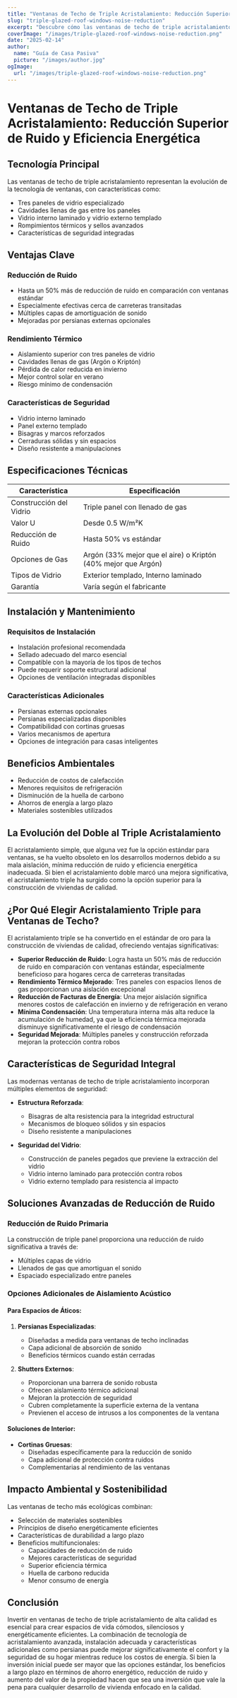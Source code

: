 ```yaml
---
title: "Ventanas de Techo de Triple Acristalamiento: Reducción Superior de Ruido y Eficiencia Energética"
slug: "triple-glazed-roof-windows-noise-reduction"
excerpt: "Descubre cómo las ventanas de techo de triple acristalamiento pueden reducir el ruido hasta en un 50% mientras mejoran la eficiencia energética y la seguridad del hogar."
coverImage: "/images/triple-glazed-roof-windows-noise-reduction.png"
date: "2025-02-14"
author:
  name: "Guía de Casa Pasiva"
  picture: "/images/author.jpg"
ogImage:
  url: "/images/triple-glazed-roof-windows-noise-reduction.png"
---
```


# Ventanas de Techo de Triple Acristalamiento: Reducción Superior de Ruido y Eficiencia Energética

## Tecnología Principal

Las ventanas de techo de triple acristalamiento representan la evolución de la tecnología de ventanas, con características como:

- Tres paneles de vidrio especializado
- Cavidades llenas de gas entre los paneles
- Vidrio interno laminado y vidrio externo templado
- Rompimientos térmicos y sellos avanzados
- Características de seguridad integradas

## Ventajas Clave

### Reducción de Ruido
- Hasta un 50% más de reducción de ruido en comparación con ventanas estándar
- Especialmente efectivas cerca de carreteras transitadas
- Múltiples capas de amortiguación de sonido
- Mejoradas por persianas externas opcionales

### Rendimiento Térmico
- Aislamiento superior con tres paneles de vidrio
- Cavidades llenas de gas (Argón o Kriptón)
- Pérdida de calor reducida en invierno
- Mejor control solar en verano
- Riesgo mínimo de condensación

### Características de Seguridad
- Vidrio interno laminado
- Panel externo templado
- Bisagras y marcos reforzados
- Cerraduras sólidas y sin espacios
- Diseño resistente a manipulaciones

## Especificaciones Técnicas

| Característica | Especificación |
|----------------|----------------|
| Construcción del Vidrio | Triple panel con llenado de gas |
| Valor U | Desde 0.5 W/m²K |
| Reducción de Ruido | Hasta 50% vs estándar |
| Opciones de Gas | Argón (33% mejor que el aire) o Kriptón (40% mejor que Argón) |
| Tipos de Vidrio | Exterior templado, Interno laminado |
| Garantía | Varía según el fabricante |

## Instalación y Mantenimiento

### Requisitos de Instalación
- Instalación profesional recomendada
- Sellado adecuado del marco esencial
- Compatible con la mayoría de los tipos de techos
- Puede requerir soporte estructural adicional
- Opciones de ventilación integradas disponibles

### Características Adicionales
- Persianas externas opcionales
- Persianas especializadas disponibles
- Compatibilidad con cortinas gruesas
- Varios mecanismos de apertura
- Opciones de integración para casas inteligentes

## Beneficios Ambientales

- Reducción de costos de calefacción
- Menores requisitos de refrigeración
- Disminución de la huella de carbono
- Ahorros de energía a largo plazo
- Materiales sostenibles utilizados

## La Evolución del Doble al Triple Acristalamiento

El acristalamiento simple, que alguna vez fue la opción estándar para ventanas, se ha vuelto obsoleto en los desarrollos modernos debido a su mala aislación, mínima reducción de ruido y eficiencia energética inadecuada. Si bien el acristalamiento doble marcó una mejora significativa, el acristalamiento triple ha surgido como la opción superior para la construcción de viviendas de calidad.

## ¿Por Qué Elegir Acristalamiento Triple para Ventanas de Techo?

El acristalamiento triple se ha convertido en el estándar de oro para la construcción de viviendas de calidad, ofreciendo ventajas significativas:

- **Superior Reducción de Ruido**: Logra hasta un 50% más de reducción de ruido en comparación con ventanas estándar, especialmente beneficioso para hogares cerca de carreteras transitadas
- **Rendimiento Térmico Mejorado**: Tres paneles con espacios llenos de gas proporcionan una aislación excepcional
- **Reducción de Facturas de Energía**: Una mejor aislación significa menores costos de calefacción en invierno y de refrigeración en verano
- **Mínima Condensación**: Una temperatura interna más alta reduce la acumulación de humedad, ya que la eficiencia térmica mejorada disminuye significativamente el riesgo de condensación
- **Seguridad Mejorada**: Múltiples paneles y construcción reforzada mejoran la protección contra robos

## Características de Seguridad Integral

Las modernas ventanas de techo de triple acristalamiento incorporan múltiples elementos de seguridad:

- **Estructura Reforzada**:
  - Bisagras de alta resistencia para la integridad estructural
  - Mecanismos de bloqueo sólidos y sin espacios
  - Diseño resistente a manipulaciones

- **Seguridad del Vidrio**:
  - Construcción de paneles pegados que previene la extracción del vidrio
  - Vidrio interno laminado para protección contra robos
  - Vidrio externo templado para resistencia al impacto

## Soluciones Avanzadas de Reducción de Ruido

### Reducción de Ruido Primaria
La construcción de triple panel proporciona una reducción de ruido significativa a través de:
- Múltiples capas de vidrio
- Llenados de gas que amortiguan el sonido
- Espaciado especializado entre paneles

### Opciones Adicionales de Aislamiento Acústico

#### Para Espacios de Áticos:
1. **Persianas Especializadas**: 
   - Diseñadas a medida para ventanas de techo inclinadas
   - Capa adicional de absorción de sonido
   - Beneficios térmicos cuando están cerradas

2. **Shutters Externos**:
   - Proporcionan una barrera de sonido robusta
   - Ofrecen aislamiento térmico adicional
   - Mejoran la protección de seguridad
   - Cubren completamente la superficie externa de la ventana
   - Previenen el acceso de intrusos a los componentes de la ventana

#### Soluciones de Interior:
- **Cortinas Gruesas**: 
  - Diseñadas específicamente para la reducción de sonido
  - Capa adicional de protección contra ruidos
  - Complementarias al rendimiento de las ventanas

## Impacto Ambiental y Sostenibilidad

Las ventanas de techo más ecológicas combinan:
- Selección de materiales sostenibles
- Principios de diseño energéticamente eficientes
- Características de durabilidad a largo plazo
- Beneficios multifuncionales:
  - Capacidades de reducción de ruido
  - Mejores características de seguridad
  - Superior eficiencia térmica
  - Huella de carbono reducida
  - Menor consumo de energía

## Conclusión

Invertir en ventanas de techo de triple acristalamiento de alta calidad es esencial para crear espacios de vida cómodos, silenciosos y energéticamente eficientes. La combinación de tecnología de acristalamiento avanzada, instalación adecuada y características adicionales como persianas puede mejorar significativamente el confort y la seguridad de su hogar mientras reduce los costos de energía. Si bien la inversión inicial puede ser mayor que las opciones estándar, los beneficios a largo plazo en términos de ahorro energético, reducción de ruido y aumento del valor de la propiedad hacen que sea una inversión que vale la pena para cualquier desarrollo de vivienda enfocado en la calidad.